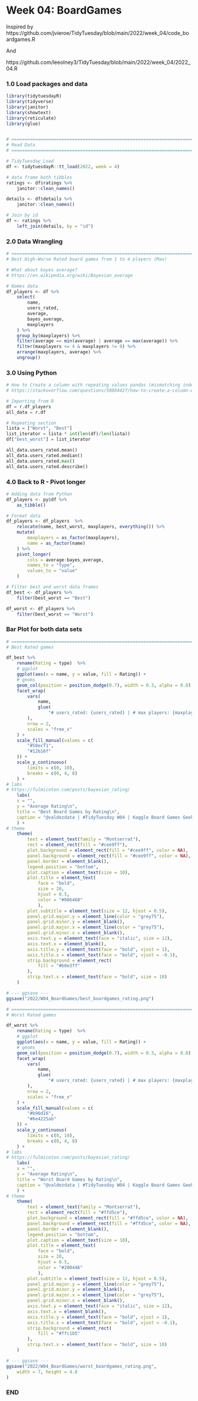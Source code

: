 # Week 04: BoardGames

Inspired by
https://github.com/jvieroe/TidyTuesday/blob/main/2022/week_04/code_boardgames.R

And

https://github.com/leeolney3/TidyTuesday/blob/main/2022/week_04/2022_04.R

### 1.0 Load packages and data
```r
library(tidytuesdayR)
library(tidyverse)
library(janitor)
library(showtext)
library(reticulate)
library(glue)


# ============================================================================ #
# Read Data
# ============================================================================ #

# TidyTuesday Load
df <- tidytuesdayR::tt_load(2022, week = 4)

# data frame both tibbles
ratings <- df$ratings %>%
    janitor::clean_names()

details <- df$details %>%
    janitor::clean_names()

# Join by id
df <- ratings %>%
    left_join(details, by = "id")
```

### 2.0 Data Wrangling
```r
# ============================================================================ #
# Best High-Worse Rated board games from 1 to 4 players (Max)

# What about bayes average?
# https://en.wikipedia.org/wiki/Bayesian_average

# Names data
df_players <- df %>%
    select(
        name,
        users_rated,
        average,
        bayes_average,
        maxplayers
    ) %>%
    group_by(maxplayers) %>%
    filter(average == min(average) | average == max(average)) %>%
    filter(maxplayers <= 4 & maxplayers != 0) %>%
    arrange(maxplayers, average) %>%
    ungroup()
```

### 3.0 Using Python
```python
# How to Create a column with repeating values pandas (mismatching indexes)
# https://stackoverflow.com/questions/50804427/how-to-create-a-column-with-repeating-values-pandas-mismatching-indexes

# Importing from R
df = r.df_players
all_data = r.df

# Repeating section
lista = ["Worst", "Best"]
list_iterator = lista * int(len(df)/len(lista))
df["best_worst"] = list_iterator

all_data.users_rated.mean()
all_data.users_rated.median()
all_data.users_rated.max()
all_data.users_rated.describe()
```

### 4.0 Back to R - Pivot longer
```r
# Adding data from Python
df_players <- py$df %>%
    as_tibble()

# Format data
df_players <- df_players  %>%
    relocate(name, best_worst, maxplayers, everything()) %>%
    mutate(
        maxplayers = as_factor(maxplayers),
        name = as_factor(name)
    ) %>%
    pivot_longer(
        cols = average:bayes_average,
        names_to = "type",
        values_to = "value"
    )

# Filter best and worst data frames
df_best <- df_players %>%
    filter(best_worst == "Best")

df_worst <- df_players %>%
    filter(best_worst == "Worst")
```


### Bar Plot for both data sets
```r
# ============================================================================ #
# Best Rated games

df_best %>%
    rename(Rating = type)  %>%
    # ggplot
    ggplot(aes(x = name, y = value, fill = Rating)) +
    # geoms
    geom_col(position = position_dodge(0.7), width = 0.3, alpha = 0.8) +
    facet_wrap(
        vars(
            name,
            glue(
                "# users_rated: {users_rated} | # max players: {maxplayers}")
        ),
        nrow = 2,
        scales = "free_x"
    ) +
    scale_fill_manual(values = c(
        "#58ecf1",
        "#12b16f"
    )) +
    scale_y_continuous(
        limits = c(0, 10),
        breaks = c(0, 4, 8)
    ) +
# labs
# https://fulmicoton.com/posts/bayesian_rating/
    labs(
    x = "",
    y = "Average Rating\n",
    title = "Best Board Games by Rating\n",
    caption = "@valdezdata | #TidyTuesday W04 | Kaggle Board Games Geek"
    ) +
# theme
    theme(
        text = element_text(family = "Montserrat"),
        rect = element_rect(fill = "#cee9ff"),
        plot.background = element_rect(fill = "#cee9ff", color = NA),
        panel.background = element_rect(fill = "#cee9ff", color = NA),
        panel.border = element_blank(),
        legend.position = "bottom",
        plot.caption = element_text(size = 10),
        plot.title = element_text(
            face = "bold",
            size = 20,
            hjust = 0.5,
            color = "#086460"
            ),
        plot.subtitle = element_text(size = 12, hjust = 0.5),
        panel.grid.major.y = element_line(color = "grey75"),
        panel.grid.minor.y = element_blank(),
        panel.grid.major.x = element_line(color = "grey75"),
        panel.grid.minor.x = element_blank(),
        axis.text.y = element_text(face = "italic", size = 12),
        axis.text.x = element_blank(),
        axis.title.y = element_text(face = "bold", vjust = 1),
        axis.title.x = element_text(face = "bold", vjust = -0.1),
        strip.background = element_rect(
            fill = "#b8e3ff"
        ),
        strip.text.x = element_text(face = "bold", size = 10)
    )

# --- ggsave ---
ggsave("2022/W04_BoardGames/best_boardgames_rating.png")

# ============================================================================ #
# Worst Rated games

df_worst %>%
    rename(Rating = type)  %>%
    # ggplot
    ggplot(aes(x = name, y = value, fill = Rating)) +
    # geoms
    geom_col(position = position_dodge(0.7), width = 0.3, alpha = 0.8) +
    facet_wrap(
        vars(
            name,
            glue(
                "# users_rated: {users_rated} | # max players: {maxplayers}")
        ),
        nrow = 2,
        scales = "free_x"
    ) +
    scale_fill_manual(values = c(
        "#b96d16",
        "#6e4225ab"
    )) +
    scale_y_continuous(
        limits = c(0, 10),
        breaks = c(0, 4, 8)
    ) +
# labs
# https://fulmicoton.com/posts/bayesian_rating/
    labs(
    x = "",
    y = "Average Rating\n",
    title = "Worst Board Games by Rating\n",
    caption = "@valdezdata | #TidyTuesday W04 | Kaggle Board Games Geek"
    ) +
# theme
    theme(
        text = element_text(family = "Montserrat"),
        rect = element_rect(fill = "#ffd5ce"),
        plot.background = element_rect(fill = "#ffd5ce", color = NA),
        panel.background = element_rect(fill = "#ffd5ce", color = NA),
        panel.border = element_blank(),
        legend.position = "bottom",
        plot.caption = element_text(size = 10),
        plot.title = element_text(
            face = "bold",
            size = 20,
            hjust = 0.5,
            color = "#200446"
            ),
        plot.subtitle = element_text(size = 12, hjust = 0.5),
        panel.grid.major.y = element_line(color = "grey75"),
        panel.grid.minor.y = element_blank(),
        panel.grid.major.x = element_line(color = "grey75"),
        panel.grid.minor.x = element_blank(),
        axis.text.y = element_text(face = "italic", size = 12),
        axis.text.x = element_blank(),
        axis.title.y = element_text(face = "bold", vjust = 1),
        axis.title.x = element_text(face = "bold", vjust = -0.1),
        strip.background = element_rect(
            fill = "#ffc1b5"
        ),
        strip.text.x = element_text(face = "bold", size = 10)
    )

# --- ggsave ---
ggsave("2022/W04_BoardGames/worst_boardgames_rating.png",
    width = 7, height = 4.8
)
```

### END